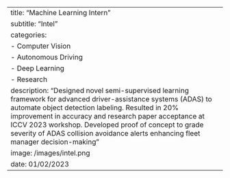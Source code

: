 ---
title: "Machine Learning Intern"
subtitle: "Intel"
categories: 
  - Computer Vision
  - Autonomous Driving
  - Deep Learning
  - Research
description: "Designed novel semi-supervised learning framework for advanced driver-assistance systems (ADAS) to automate object detection labeling. Resulted in 20% improvement in accuracy and research paper acceptance at ICCV 2023 workshop. Developed proof of concept to grade severity of ADAS collision avoidance alerts enhancing fleet manager decision-making"
image: /images/intel.png
date: 01/02/2023
---